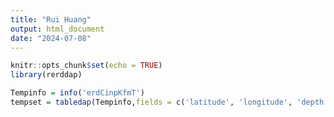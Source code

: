 ```yaml
---
title: "Rui Huang"
output: html_document
date: "2024-07-08"
---
```

```r
knitr::opts_chunk$set(echo = TRUE)
library(rerddap)
```


```r
Tempinfo = info('erdCinpKfmT')
tempset = tabledap(Tempinfo,fields = c('latitude', 'longitude', 'depth', 'time', 'temperature'))
```

